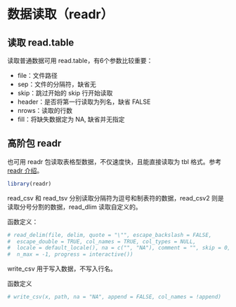 # 数据读取（readr）

## 读取 read.table

读取普通数据可用 read.table，有6个参数比较重要：

- file：文件路径
- sep：文件的分隔符，缺省无
- skip：跳过开始的 skip 行开始读取
- header：是否将第一行读取为列名，缺省 FALSE
- nrows：读取的行数
- fill：将缺失数据定为 NA, 缺省并无指定

## 高阶包 readr

也可用 readr 包读取表格型数据，不仅速度快，且能直接读取为 tbl 格式。参考 [readr 介绍](http://www.xueqing.tv/cms/article/102)。

```r
library(readr)
```

read_csv 和 read_tsv 分别读取分隔符为逗号和制表符的数据，read_csv2 则是读取分号分割的数据，read_dlim 读取自定义的。

函数定义：

```r
# read_delim(file, delim, quote = "\"", escape_backslash = FALSE,
#  escape_double = TRUE, col_names = TRUE, col_types = NULL,
#  locale = default_locale(), na = c("", "NA"), comment = "", skip = 0,
#  n_max = -1, progress = interactive())
```

write_csv 用于写入数据，不写入行名。

函数定义

```r
# write_csv(x, path, na = "NA", append = FALSE, col_names = !append)
```
